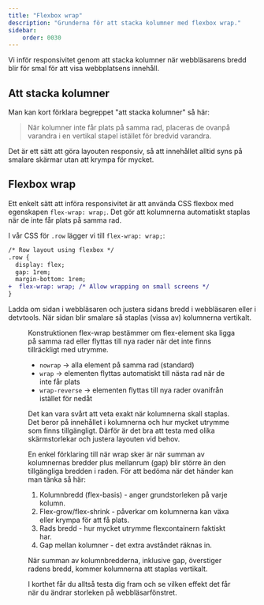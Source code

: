 ```yaml
---
title: "Flexbox wrap"
description: "Grunderna för att stacka kolumner med flexbox wrap."
sidebar:
    order: 0030
---
```





Vi inför responsivitet genom att stacka kolumner när webbläsarens bredd blir för smal för att visa webbplatsens innehåll.



## Att stacka kolumner

Man kan kort förklara begreppet "att stacka kolumner" så här:

> När kolumner inte får plats på samma rad, placeras de ovanpå varandra i en vertikal stapel istället för bredvid varandra.

Det är ett sätt att göra layouten responsiv, så att innehållet alltid syns på smalare skärmar utan att krympa för mycket.



## Flexbox wrap

Ett enkelt sätt att införa responsivitet är att använda CSS flexbox med egenskapen `flex-wrap: wrap;`. Det gör att kolumnerna automatiskt staplas när de inte får plats på samma rad.

I vår CSS för `.row` lägger vi till `flex-wrap: wrap;`:

```diff lang="css" title="Lägg till flex-wrap i public/css/responsive.css"  
/* Row layout using flexbox */
.row {
  display: flex;
  gap: 1rem;
  margin-bottom: 1rem;
+  flex-wrap: wrap; /* Allow wrapping on small screens */
}
```

Ladda om sidan i webbläsaren och justera sidans bredd i webbläsaren eller i detvtools. När sidan blir smalare så staplas (vissa av) kolumnerna vertikalt.


<Figure 
    src={resp4}
    caption="Nu stackas vissa kolumner när sidan blir smalare."
/>

Konstruktionen flex-wrap bestämmer om flex-element ska ligga på samma rad eller flyttas till nya rader när det inte finns tillräckligt med utrymme.

* `nowrap` → alla element på samma rad (standard)
* `wrap` → elementen flyttas automatiskt till nästa rad när de inte får plats
* `wrap-reverse` → elementen flyttas till nya rader ovanifrån istället för nedåt

Det kan vara svårt att veta exakt när kolumnerna skall staplas. Det beror på innehållet i kolumnerna och hur mycket utrymme som finns tillgängligt. Därför är det bra att testa med olika skärmstorlekar och justera layouten vid behov.

En enkel förklaring till när wrap sker är när summan av kolumnernas bredder plus mellanrum (gap) blir större än den tillgängliga bredden i raden. För att bedöma när det händer kan man tänka så här:

1. Kolumnbredd (flex-basis) - anger grundstorleken på varje kolumn.
1. Flex-grow/flex-shrink - påverkar om kolumnerna kan växa eller krympa för att få plats.
1. Rads bredd - hur mycket utrymme flexcontainern faktiskt har.
1. Gap mellan kolumner - det extra avståndet räknas in.

När summan av kolumnbredderna, inklusive gap, överstiger radens bredd, kommer kolumnerna att staplas vertikalt.

I korthet får du alltså testa dig fram och se vilken effekt det får när du ändrar storleken på webbläsarfönstret.

